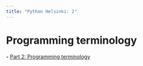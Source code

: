```yaml
---
title: "Python Helsinki: 2"
---
```


# Programming terminology

**-** [Part 2: Programming terminology](https://programming-24.mooc.fi/part-2/1-programming-terminology){.external target='_blank'}
